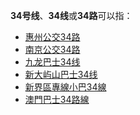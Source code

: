 {{线路名消歧义}}
'''34号线'''、'''34线'''或'''34路'''可以指：
* [[惠州公交34路|惠州公交34路]]
* [[南京公交34路|南京公交34路]]
* [[九龙巴士34线|九龙巴士34线]]
* [[新大屿山巴士34线|新大屿山巴士34线]]
* [[新界區專線小巴34線|新界區專線小巴34線]]
* [[澳門巴士34路線|澳門巴士34路線]]

{{disambig|cat=四字路线名消歧义}}